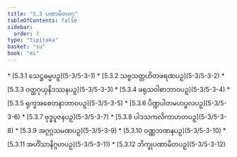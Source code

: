 ```yaml
---
title: "5.3 ပဏာမိတဝဂ္ဂ"
tableOfContents: false
sidebar:
  order: 3
type: "tipitaka"
basket: "su"
book: "mi"
---
```



<DynamicBreadcrumb />



<TableOfContents book="mi" section="5.3">
* [5.3.1 သေဋ္ဌဓမ္မပဉှ](5-3/5-3-1)
* [5.3.2 သဗ္ဗသတ္တဟိတဖရဏပဉှ](5-3/5-3-2)
* [5.3.3 ဝတ္ထဂုယှနိဒဿနပဉှ](5-3/5-3-3)
* [5.3.4 ဖရုသဝါစာဘာဝပဉှ](5-3/5-3-4)
* [5.3.5 ရုက္ခအစေတနာဘာဝပဉှ](5-3/5-3-5)
* [5.3.6 ပိဏ္ဍပါတမဟပ္ဖလပဉှ](5-3/5-3-6)
* [5.3.7 ဗုဒ္ဓပူဇနပဉှ](5-3/5-3-7)
* [5.3.8 ပါဒသကလိကာဟတပဉှ](5-3/5-3-8)
* [5.3.9 အဂ္ဂဂ္ဂသမဏပဉှ](5-3/5-3-9)
* [5.3.10 ဝဏ္ဏဘဏနပဉှ](5-3/5-3-10)
* [5.3.11 အဟိံသာနိဂ္ဂဟပဉှ](5-3/5-3-11)
* [5.3.12 ဘိက္ခုပဏာမိတပဉှ](5-3/5-3-12)
</TableOfContents>